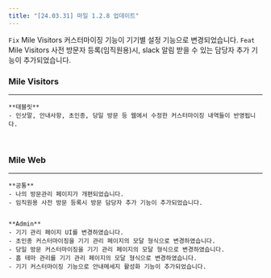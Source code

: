 ```yaml
---
title: "[24.03.31] 마일 1.2.8 업데이트"
---
```


<Note>

`Fix` Mile Visitors 커스터마이징 기능이 기기별 설정 기능으로 변경되었습니다.
`Feat` Mile Visitors 사전 방문자 등록(임직원용)시, slack 알림 받을 수 있는 담당자 추가 기능이 추가되었습니다.

</Note>

### Mile Visitors

---

    **태블릿**
    - 인삿말, 안내사항, 초인종, 당일 방문 등 웹에서 수정한 커스터마이징 내역들이 반영됩니다.

<br />

### Mile Web

---

    **공통**
    - 나의 방문관리 페이지가 개편되었습니다.
    - 임직원용 사전 방문 등록시 방문 담당자 추가 기능이 추가되었습니다.


    **Admin**
    - 기기 관리 페이지 UI를 변경하였습니다.
    - 초인종 커스터마이징을 기기 관리 페이지의 모달 형식으로 변경하였습니다.
    - 당일 방문 커스터마이징을 기기 관리 페이지의 모달 형식으로 변경하였습니다.
    - 홈 테마 관리를 기기 관리 페이지의 모달 형식으로 변경하였습니다.
    - 기기 커스터마이징 기능으로 안내메세지 활성화 기능이 추가되었습니다.
